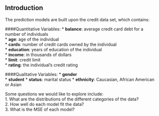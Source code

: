 ## Introduction  
The prediction models are built upon the credit data set, which contains:  

####Quantitative Variables:
* **balance**: average credit card debt for a number of individuals  
* **age**: age of the individual  
* **cards**: number of credit cards owned by the individual  
* **education**: years of education of the individual  
* **income**: in thousands of dollars  
* **limit**: credit limit  
* **rating**: the individual's credit rating  
  
####Qualitative Variables:
* **gender**  
* **student**
* **status**: marital status
* **ethnicity**: Caucasian, African American
or Asian  

Some questions we would like to explore include:  
1. What are the distributions of the different categories of the data?  
2. How well do each model fit the data?  
3. What is the MSE of each model?  
